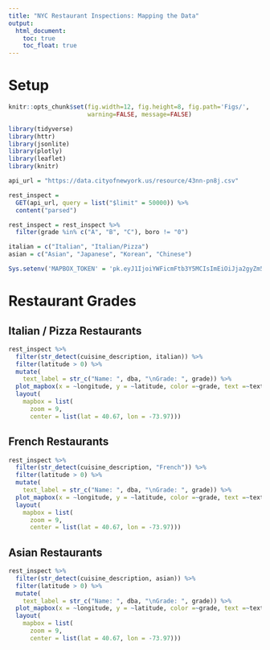 ```yaml
---
title: "NYC Restaurant Inspections: Mapping the Data"
output: 
  html_document:
    toc: true
    toc_float: true
---
```


# Setup

```r
knitr::opts_chunk$set(fig.width=12, fig.height=8, fig.path='Figs/',
                      warning=FALSE, message=FALSE)

library(tidyverse)
library(httr)
library(jsonlite)
library(plotly)
library(leaflet)
library(knitr)

api_url = "https://data.cityofnewyork.us/resource/43nn-pn8j.csv"

rest_inspect = 
  GET(api_url, query = list("$limit" = 50000)) %>% 
  content("parsed")

rest_inspect = rest_inspect %>% 
  filter(grade %in% c("A", "B", "C"), boro != "0")

italian = c("Italian", "Italian/Pizza")
asian = c("Asian", "Japanese", "Korean", "Chinese")

Sys.setenv('MAPBOX_TOKEN' = 'pk.eyJ1IjoiYWFicmFtb3Y5MCIsImEiOiJja2gyZm5obzQwNWIxMnFxc3phcWh1MWtwIn0.amAvJHtFkTl9XWJ68fh96Q')
```

# Restaurant Grades

## Italian / Pizza Restaurants
```r
rest_inspect %>% 
  filter(str_detect(cuisine_description, italian)) %>% 
  filter(latitude > 0) %>% 
  mutate(
    text_label = str_c("Name: ", dba, "\nGrade: ", grade)) %>% 
  plot_mapbox(x = ~longitude, y = ~latitude, color =~grade, text =~text_label) %>% 
  layout(
    mapbox = list(
      zoom = 9,
      center = list(lat = 40.67, lon = -73.97)))
```

## French Restaurants
```r
rest_inspect %>% 
  filter(str_detect(cuisine_description, "French")) %>% 
  filter(latitude > 0) %>% 
  mutate(
    text_label = str_c("Name: ", dba, "\nGrade: ", grade)) %>% 
  plot_mapbox(x = ~longitude, y = ~latitude, color =~grade, text =~text_label) %>% 
  layout(
    mapbox = list(
      zoom = 9,
      center = list(lat = 40.67, lon = -73.97)))
```

## Asian Restaurants
```r
rest_inspect %>% 
  filter(str_detect(cuisine_description, asian)) %>% 
  filter(latitude > 0) %>% 
  mutate(
    text_label = str_c("Name: ", dba, "\nGrade: ", grade)) %>% 
  plot_mapbox(x = ~longitude, y = ~latitude, color =~grade, text =~text_label) %>% 
  layout(
    mapbox = list(
      zoom = 9,
      center = list(lat = 40.67, lon = -73.97)))
```

